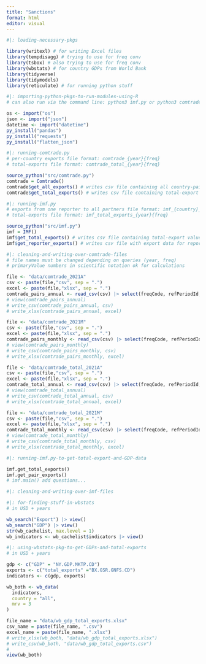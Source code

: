 ```yaml
---
title: "Sanctions"
format: html
editor: visual
---
```


```r
#|: loading-necessary-pkgs

library(writexl) # for writing Excel files
library(tempdisagg) # trying to use for freq conv
library(tsbox) # also trying to use for freq conv
library(wbstats) # for country GDPs from World Bank
library(tidyverse) 
library(tidymodels)
library(reticulate) # for running python stuff
```

```r
#|: importing-python-pkgs-to-run-modules-using-R
# can also run via the command line: python3 imf.py or python3 comtrade.py

os <- import("os")
json <- import("json")
datetime <- import("datetime")
py_install("pandas")
py_install("requests")
py_install("flatten_json")
```

```r
#|: running-comtrade.py
# per-country exports file format: comtrade_{year}{freq} 
# total-exports file format: comtrade_total_{year}{freq}

source_python("src/comtrade.py")
comtrade = Comtrade()
comtrade$get_all_exports() # writes csv file containing all country-pair export data
comtrade$get_total_exports() # writes csv file containing total-export values for each country
```

```r
#|: running-imf.py
# exports from one reporter to all partners file format: imf_{country}_all_exports_{year}{freq}
# total-exports file format: imf_total_exports_{year}{freq}

source_python("src/imf.py")
imf = IMF()
imf$get_total_exports() # writes csv file containing total-export values for each country
imf$get_reporter_exports() # writes csv file with export data for reporter to all partners
```

```r
#|: cleaning-and-writing-over-comtrade-files
# file names must be changed depending on queries (year, freq)
# primaryValue numbers in scientific notation ok for calculations

file <- "data/comtrade_2021A"
csv <- paste(file,"csv", sep = ".")
excel <- paste(file,"xlsx", sep = ".")
comtrade_pairs_annual <- read_csv(csv) |> select(freqCode, refPeriodId, refYear, refMonth, reporterCode, reporterISO, reporterDesc, flowDesc, partnerCode, partnerISO, partnerDesc, cmdDesc, primaryValue)
# view(comtrade_pairs_annual)
# write_csv(comtrade_pairs_annual, csv)
# write_xlsx(comtrade_pairs_annual, excel)

file <- "data/comtrade_2021M"
csv <- paste(file,"csv", sep = ".")
excel <- paste(file,"xlsx", sep = ".")
comtrade_pairs_monthly <- read_csv(csv) |> select(freqCode, refPeriodId, refYear, refMonth, reporterCode, reporterISO, reporterDesc, flowDesc, partnerCode, partnerISO, partnerDesc, cmdDesc, primaryValue)
# view(comtrade_pairs_monthly)
# write_csv(comtrade_pairs_monthly, csv)
# write_xlsx(comtrade_pairs_monthly, excel)

file <- "data/comtrade_total_2021A"
csv <- paste(file,"csv", sep = ".")
excel <- paste(file,"xlsx", sep = ".")
comtrade_total_annual <- read_csv(csv) |> select(freqCode, refPeriodId, refYear, refMonth, reporterCode, reporterISO, reporterDesc, flowDesc, partnerCode, partnerISO, partnerDesc, cmdDesc, primaryValue)
# view(comtrade_total_annual)
# write_csv(comtrade_total_annual, csv)
# write_xlsx(comtrade_total_annual, excel)

file <- "data/comtrade_total_2021M"
csv <- paste(file,"csv", sep = ".")
excel <- paste(file,"xlsx", sep = ".")
comtrade_total_monthly <- read_csv(csv) |> select(freqCode, refPeriodId, refYear, refMonth, reporterCode, reporterISO, reporterDesc, flowDesc, partnerCode, partnerISO, partnerDesc, cmdDesc, primaryValue)
# view(comtrade_total_monthly)
# write_csv(comtrade_total_monthly, csv)
# write_xlsx(comtrade_total_monthly, excel)
```

```python
#|: running-imf.py-to-get-total-export-and-GDP-data

imf.get_total_exports()
imf.get_pair_exports()
# imf.main() add questions...
```

```r
#|: cleaning-and-writing-over-imf-files


```

```r
#|: for-finding-stuff-in-wbstats
# in USD + years

wb_search("Export") |> view()
wb_search("GDP") |> view()
str(wb_cachelist, max.level = 1)
wb_indicators <- wb_cachelist$indicators |> view()
```

```r
#|: using-wbstats-pkg-to-get-GDPs-and-total-exports
# in USD + years 

gdp <- c("GDP" = "NY.GDP.MKTP.CD")
exports <- c("total_exports" ="BX.GSR.GNFS.CD")
indicators <- c(gdp, exports)

wb_both <- wb_data(
  indicators, 
  country = "all",
  mrv = 3
)

file_name = "data/wb_gdp_total_exports.xlsx"
csv_name = paste(file_name, ".csv")
excel_name = paste(file_name, ".xlsx")
# write_xlsx(wb_both, "data/wb_gdp_total_exports.xlsx")
# write_csv(wb_both, "data/wb_gdp_total_exports.csv")
# 
view(wb_both)
```
